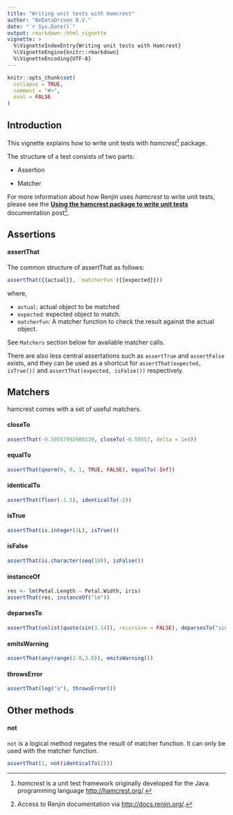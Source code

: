 ```yaml
---
title: "Writing unit tests with Hamcrest"
author: "BeDataDriven B.V."
date: "`r Sys.Date()`"
output: rmarkdown::html_vignette
vignette: >
  %\VignetteIndexEntry{Writing unit tests with Hamcrest}
  %\VignetteEngine{knitr::rmarkdown}
  %\VignetteEncoding{UTF-8}
---
```


```r
knitr::opts_chunk$set(
  collapse = TRUE,
  comment = "#>",
  eval = FALSE
)
```

## Introduction

This vignette explains how to write unit tests with *hamcrest*[^1] package.

The structure of a test consists of two parts:

+ Assertion

+ Matcher

For more information about how Renjin uses *hamcrest* to write unit tests, please see the [**Using the hamcrest package to write unit tests**](http://docs.renjin.org/en/latest/writing-renjin-extensions.html#using-the-hamcrest-package-to-write-unit-tests) documentation post[^2].

## Assertions

#### assertThat

The common structure of assertThat as follows:
```r
assertThat({{actual}}, `matcherFun`({{expected}}))
```

where,

+ `actual`: actual object to be matched
+ `expected`: expected object to match.
+ `matcherFun`: A matcher function to check the result against the actual object.

See `Matchers` section below for available matcher calls.

There are also less central assertations such as `assertTrue` and `assertFalse` exists, and they can be used as a shortcut for `assertThat(expected, isTrue())` and `assertThat(expected, isFalse())` respectively.

## Matchers

hamcrest comes with a set of useful matchers.

#### closeTo

```r
assertThat(-0.50557992900139, closeTo(-0.50557, delta = 1e4))
```

#### equalTo
```r
assertThat(qnorm(0, 0, 1, TRUE, FALSE), equalTo(-Inf))
```

#### identicalTo
```r
assertThat(floor(-1.5), identicalTo(-2))
```

#### isTrue
```r
assertThat(is.integer(1L), isTrue())
```

#### isFalse
```r
assertThat(is.character(seq(10)), isFalse())
```

#### instanceOf
```r
res <- lm(Petal.Length ~ Petal.Width, iris)
assertThat(res, instanceOf("lm"))
```

#### deparsesTo
```r
assertThat(unlist(quote(sin(3.14)), recursive = FALSE), deparsesTo("sin(3.14)"))
```

#### emitsWarning
```r
assertThat(any(range(2.0,3.0)), emitsWarning())
```

#### throwsError
```r
assertThat(log("a"), throwsError())
```

## Other methods

#### not

`not` is a logical method negates the result of matcher function. It can only be used with the matcher function.

```r
assertThat(1, not(identicalTo(2)))
```

[^1]: *hamcrest* is a unit test framework originally developed for the Java programming language <http://hamcrest.org/>.
[^2]: Access to Renjin documentation via <http://docs.renjin.org/>.
